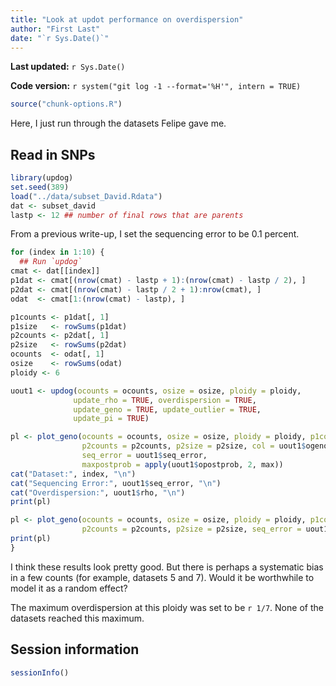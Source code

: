 ```yaml
---
title: "Look at updot performance on overdispersion"
author: "First Last"
date: "`r Sys.Date()`"
---
```


**Last updated:** `r Sys.Date()`

**Code version:** `r system("git log -1 --format='%H'", intern = TRUE)`

```r
source("chunk-options.R")
```

Here, I just run through the datasets Felipe gave me.

## Read in SNPs

```r
library(updog)
set.seed(389)
load("../data/subset_David.Rdata")
dat <- subset_david
lastp <- 12 ## number of final rows that are parents

```

From a previous write-up, I set the sequencing error to be 0.1 percent.
```r
for (index in 1:10) {
  ## Run `updog`
cmat <- dat[[index]]
p1dat <- cmat[(nrow(cmat) - lastp + 1):(nrow(cmat) - lastp / 2), ]
p2dat <- cmat[(nrow(cmat) - lastp / 2 + 1):nrow(cmat), ]
odat  <- cmat[1:(nrow(cmat) - lastp), ]

p1counts <- p1dat[, 1]
p1size   <- rowSums(p1dat)
p2counts <- p2dat[, 1]
p2size   <- rowSums(p2dat)
ocounts  <- odat[, 1]
osize    <- rowSums(odat)
ploidy <- 6

uout1 <- updog(ocounts = ocounts, osize = osize, ploidy = ploidy,
              update_rho = TRUE, overdispersion = TRUE,
              update_geno = TRUE, update_outlier = TRUE,
              update_pi = TRUE)

pl <- plot_geno(ocounts = ocounts, osize = osize, ploidy = ploidy, p1counts = p1counts, p1size = p1size,
                p2counts = p2counts, p2size = p2size, col = uout1$ogeno, prob_ok = uout1$prob_ok,
                seq_error = uout1$seq_error,
                maxpostprob = apply(uout1$opostprob, 2, max))
cat("Dataset:", index, "\n")
cat("Sequencing Error:", uout1$seq_error, "\n")
cat("Overdispersion:", uout1$rho, "\n")
print(pl)

pl <- plot_geno(ocounts = ocounts, osize = osize, ploidy = ploidy, p1counts = p1counts, p1size = p1size,
                p2counts = p2counts, p2size = p2size, seq_error = uout1$seq_error)
print(pl)
}
```

I think these results look pretty good. But there is perhaps a systematic bias in a few counts (for example, datasets 5 and 7). Would it be worthwhile to model it as a random effect?

The maximum overdispersion at this ploidy was set to be `r 1/7`. None of the datasets reached this maximum.


## Session information

```r
sessionInfo()
```
